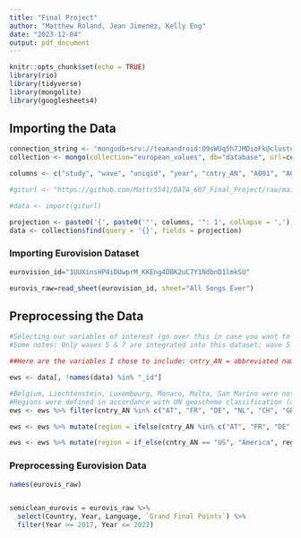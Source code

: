 ---
title: "Final Project"
author: "Matthew Roland, Jean Jimenez, Kelly Eng"
date: "2023-12-04"
output: pdf_document
---

```{r setup, include=FALSE}
knitr::opts_chunk$set(echo = TRUE)
library(rio)
library(tidyverse)
library(mongolite)
library(googlesheets4)
```

## Importing the Data

```{r}
connection_string <- "mongodb+srv://teamandroid:O9sWUq5h7JMDioFk@cluster0.kk0rkpj.mongodb.net/"
collection <- mongo(collection="european_values", db="database", url=connection_string)

columns <- c("study", "wave", "uniqid", "year", "cntry_AN", "A001", "A002", "A003", "A004", "A005", "A006", "A008", "A170", "A040", "A065", "A066", "A068", "A165", "B008", "D001_B", "G007_35_B", "Y002", "E015", "E035", "E036", "E039", "E069_01", "E225", "F025", "F028", "F028B_WVS7", "F066_EVS5", "F034", "F050", "F051", "F053", "F054", "F063", "X001", "X003R", "G027A", "X007", "X011", "X013", "X025A_01", "X028", "X047_WVS7", "X047E_EVS5", "C002", "G052")

#giturl <- "https://github.com/Mattr5541/DATA_607_Final_Project/raw/main/EVS_WVS_Joint_rData_v4_0.rdata"

#data <- import(giturl)

projection <- paste0('{', paste0('"', columns, '": 1', collapse = ','), '}')
data <- collection$find(query = '{}', fields = projection)
```

### Importing Eurovision Dataset

```{r}

eurovision_id="1UUXinsHP4iDUwprM_KKEng4DBK2uC7Y1NdbnD1lmkSU"

eurovis_raw=read_sheet(eurovision_id, sheet="All Songs Ever")


```

## Preprocessing the Data

```{r}
#Selecting our variables of interest (go over this in case you want to add more variables or remove any more); also, I may try to integrate these changes into MongoDb, but that remains to be seen
#Some notes: Only waves 5 & 7 are integrated into this dataset; wave 5 refers to the EVS data and wave 7 refers to the WVS data; we may need to keep this in mind when we filter data and plan our analyses

##Here are the variables I chose to include: cntry_AN = abbreviated names for countries; A001 = Important in Life: Family; A002 = Important in Life: Friends; A003 = Important in Life: Leisure Time; A004 = Important in Life: Politics; A005 = Important in Life: Work; A006 = Important in Life: Religion; A008 = Feeling of happiness; A170 = Satisfaction with your life; A040 = Important child qualities: religious faith; A065 = Member: Belong to religious organization; A066 = belong to education, arts, music, or cultural activities; A068 = Belong to political parties; A165 = Most people can be trusted; B008 = Protecting environment vs. economic growth; ; D001_B = Trust your family; G007_35_B = Trust: People of another religion; Y002 = Post-Materialist Index Score; E015 = Future changes: Less importance placed on work; E035 = Income inequality; E036 = Private vs State ownership of business; E039 = Competition good or harmful; E069_01 = Confidence: Churches; E225: Democracy: Religious authorities interpret the laws; F025 = Religious denomination; F028 = How often do you attend religious services; F028B_WVS7 = How often do you pray; F066_EVS5 = Pray to God outside of religious services; F034 = Religious person; F050 = Believe in God; F051 = Believe in: life after death; F053 = Believe in: hell; F054 - Believe in: heaven; F063 - How important is God in your life; X001 - Sex; X003R - Age recoded (6 intervals); G027A - Respondent immigrant / born in country; X007 - Marital status; X011 - How many children do you have; X013 - Number of people in household; X025A_01 - Highest educational level attained; X028 - Employment status Respondent; X047_WVS7 - Scale of incomes (WVS7); X047E_EVS5 - Scale of incomes (EVS5); C002 - Jobs scarce: Employers should give priority to (nation) people than immigrants; G052 - Evaluate the impact of immigrants on the development of [your country]

ews <- data[, !names(data) %in% "_id"]

#Belgium, Liechtenstein, Luxembourg, Monaco, Malta, San Marino were not included in the dataset; Note: CH denotes Switzerland; HR denotes Croatia
#Regions were defined in accordance with UN geoscheme classification (although I decided to add in Great Britain to Western Europe, following the CIA classification system, just as a matter of convenience. Let me know if there's a better way to go about this)
ews <- ews %>% filter(cntry_AN %in% c("AT", "FR", "DE", "NL", "CH", "GB", "AL", "AD", "BA", "HR", "CY", "GR", "IT", "ME", "MK", "PT", "RS", "SI", "ES", "US"))

ews <- ews %>% mutate(region = ifelse(cntry_AN %in% c("AT", "FR", "DE", "NL", "CH", "GB"), "Western Europe", "Southern Europe"))

ews <- ews %>% mutate(region = if_else(cntry_AN == "US", "America", region))


```

### Preprocessing Eurovision Data

```{r}
names(eurovis_raw)


semiclean_eurovis = eurovis_raw %>%
  select(Country, Year, Language, `Grand Final Points`) %>%
  filter(Year >= 2017, Year <= 2022)
```
